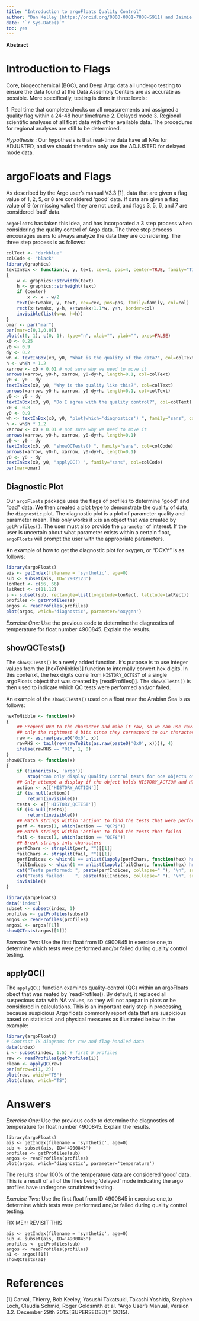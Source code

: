 ```yaml
---
title: "Introduction to argoFloats Quality Control"
author: "Dan Kelley (https://orcid.org/0000-0001-7808-5911) and Jaimie Harbin (https://orcid.org/0000-0003-3774-3732)"
date: "`r Sys.Date()`"
toc: yes
---
```


**Abstract**

# Introduction to Flags
Core, biogeochemical (BGC), and Deep Argo data all undergo testing to ensure the data found at the Data Assembly Centers are as accurate as possible. More specifically, testing is done in three levels:

1: Real time that complete checks on all measurements and assigned a quality flag within a 24-48 hour timeframe
2. Delayed mode
3. Regional scientific analyses of all float data with other available data. The procedures for regional analyses are still to be determined.

*Hypothesis* : Our hypothesis is that real-time data have all NAs for <PARAM>ADJUSTED, and we should therefore only use the <PARAM>ADJUSTED for delayed mode data.

# argoFloats and Flags
As described by the Argo user’s manual V3.3 [1], data that are given a flag value of 1, 2, 5, or 8 are considered 'good' data. If data are given a flag value of 9 (or missing value) they are not used, and flags 3, 5, 6, and 7 are considered 'bad' data.

`argoFloats` has taken this idea, and has incorporated a 3 step process when considering the quality control of Argo data. The three step process encourages users to always analyze the data they are considering. The three step process is as follows:

```r
colText <- "darkblue"
colCode <- "black"
library(graphics)
textInBox <- function(x, y, text, cex=1, pos=4, center=TRUE, family="Times New Roman", col="black", tweakx=0)
{
    w <- graphics::strwidth(text)
    h <- graphics::strheight(text)
    if (center)
        x <- x - w/2
    text(x+tweakx, y, text, cex=cex, pos=pos, family=family, col=col)
    rect(x+tweakx, y-h, x+tweakx+1.1*w, y+h, border=col)
    invisible(list(w=w, h=h))
}
omar <- par("mar")
par(mar=c(0,1,0,0))
plot(c(0, 1), c(0, 1), type="n", xlab="", ylab="", axes=FALSE)
x0 <- 0.25
y0 <- 0.9
dy <- 0.2
wh <- textInBox(x0, y0, "What is the quality of the data?", col=colText)
h <- wh$h * 1.2
xarrow <- x0 + 0.01 # not sure why we need to move it
arrows(xarrow, y0-h, xarrow, y0-dy+h, length=0.1, col=colText)
y0 <- y0 - dy
textInBox(x0, y0, "Why is the quality like this?", col=colText)
arrows(xarrow, y0-h, xarrow, y0-dy+h, length=0.1, col=colText)
y0 <- y0 - dy
textInBox(x0, y0, "Do I agree with the quality control?", col=colText)
x0 <- 0.8
y0 <- 0.9
wh <- textInBox(x0, y0, "plot(which='diagnostics') ", family="sans", col=colCode)
h <- wh$h * 1.2
xarrow <- x0 + 0.01 # not sure why we need to move it
arrows(xarrow, y0-h, xarrow, y0-dy+h, length=0.1)
y0 <- y0 - dy
textInBox(x0, y0, "showQCTests() ", family="sans", col=colCode)
arrows(xarrow, y0-h, xarrow, y0-dy+h, length=0.1)
y0 <- y0 - dy
textInBox(x0, y0, "applyQC() ", family="sans", col=colCode)
par(mar=omar)
```

## Diagnostic Plot
Our `argoFloats` package uses the flags of profiles to determine "good" and "bad" data. We then created a plot type to demonstrate the quality of data, the `diagnostic` plot. The diagnostic plot is a plot of parameter quality and parameter mean. This only works if `x` is an object that was created by `getProfiles()`. The user must also provide the `parameter` of interest. If the user is uncertain about what parameter exists within a certain float, `argoFloats` will prompt the user with the appropriate parameters. 

An example of how to get the diagnostic plot for oxygen, or "DOXY" is as follows:

```r
library(argoFloats)
ais <- getIndex(filename = 'synthetic', age=0)
sub <- subset(ais, ID='2902123')
lonRect <- c(56, 66)
latRect <- c(11,12)
s <- subset(sub, rectangle=list(longitude=lonRect, latitude=latRect))
profiles <- getProfiles(s)
argos <- readProfiles(profiles)
plot(argos, which='diagnostic', parameter='oxygen')
```

*Exercise One:* Use the previous code to determine the diagnostics of temperature for float number 4900845. Explain the results.

## showQCTests()
The `showQCTests()` is a newly added function. It's purpose is to use integer values from the [hexToNibble()] function to internally convert hex digits. In this contenxt, the hex digits come from `HISTORY_QCTEST` of a single argoFloats object that was created by [readProfiles()]. The `showQCTests()` is then used to indicate which QC tests were performed and/or failed.

An example of the `showQCTests()` used on a float near the Arabian Sea is as follows:
```r
hexToNibble <- function(x)
{
    ## Prepend 0x0 to the character and make it raw, so we can use rawToBits; take
    ## only the rightmost 4 bits since they correspond to our character.
    raw <- as.raw(paste0('0x0', x))
    rawRHS <- tail(rev(rawToBits(as.raw(paste0('0x0', x)))), 4)
    ifelse(rawRHS == "01", 1, 0)
}
showQCTests <- function(x)
{
    if (!inherits(x, 'argo'))
        stop("can only display Quality Control tests for oce objects of 'argo' class")
    ## Only attempt a display if the object holds HISTORY_ACTION and HISTORY_TESTS
    action <- x[['HISTORY_ACTION']]
    if (is.null(action))
        return(invisible())
    tests <- x[['HISTORY_QCTEST']]
    if (is.null(tests))
        return(invisible())
    ## Match strings within 'action' to find the tests that were performed
    perf <- tests[1, which(action == "QCP$")]
    ## Match strings within 'action' to find the tests that failed
    fail <- tests[1, which(action == "QCF$")]
    ## Break strings into characters
    perfChars <- strsplit(perf, "")[[1]]
    failChars <- strsplit(fail, "")[[1]]
    perfIndices <- which(1 == unlist(lapply(perfChars, function(hex) hexToNibble(hex))))
    failIndices <- which(1 == unlist(lapply(failChars, function(hex) hexToNibble(hex))))
    cat("Tests performed: ", paste(perfIndices, collapse=" "), "\n", sep="")
    cat("Tests failed:    ", paste(failIndices, collapse=" "), "\n", sep="")
    invisible()
}
```

```r
library(argoFloats)
data('index')
subset <- subset(index, 1)
profiles <- getProfiles(subset)
argos <- readProfiles(profiles)
argos1 <- argos[[1]]
showQCTests(argos[[1]])
```

*Exercise Two*: Use the first float from ID 4900845 in exercise one,to determine which tests were performed and/or failed during quality control testing.

## applyQC()

The `applyQC()` function examines quality-control (QC) within an argoFloats obect that was reated by `readProfiles(). By default, it replaced all suspecious data with NA values, so they will not apepar in plots or be considered in calculations. This is an important early step in processing, because suspicious Argo floats commonly report data that are suspicious based on statistical and physical measures as illustrated below in the example:

```r
library(argoFloats)
# Contrast TS diagrams for raw and flag-handled data
data(index)
i <- subset(index, 1:5) # first 5 profiles
raw <- readProfiles(getProfiles(i))
clean <- applyQC(raw)
par(mfrow=c(1, 2))
plot(raw, which="TS")
plot(clean, which="TS")
```

# Answers
*Exercise One:* Use the previous code to determine the diagnostics of temperature for float number 4900845. Explain the results.
```
library(argoFloats)
ais <- getIndex(filename = 'synthetic', age=0)
sub <- subset(ais, ID='4900845')
profiles <- getProfiles(sub)
argos <- readProfiles(profiles)
plot(argos, which='diagnostic', parameter='temperature')
```

The results show 100% of the temperature data are considered 'good' data. This is a result of all of the files being 'delayed' mode indicating the argo profiles have undergone scrutinized testing.

*Exercise Two*: Use the first float from ID 4900845 in exercise one,to determine which tests were performed and/or failed during quality control testing.

FIX ME::: REVISIT THIS
```
ais <- getIndex(filename = 'synthetic', age=0)
sub <- subset(ais, ID='4900845')
profiles <- getProfiles(sub)
argos <- readProfiles(profiles)
a1 <- argos[[1]]
showQCTests(a1)
```

# References
[1] Carval, Thierry, Bob Keeley, Yasushi Takatsuki, Takashi Yoshida, Stephen Loch, Claudia Schmid, Roger Goldsmith et al. "Argo User's Manual, Version 3.2. December 29th 2015.[SUPERSEDED]." (2015).
